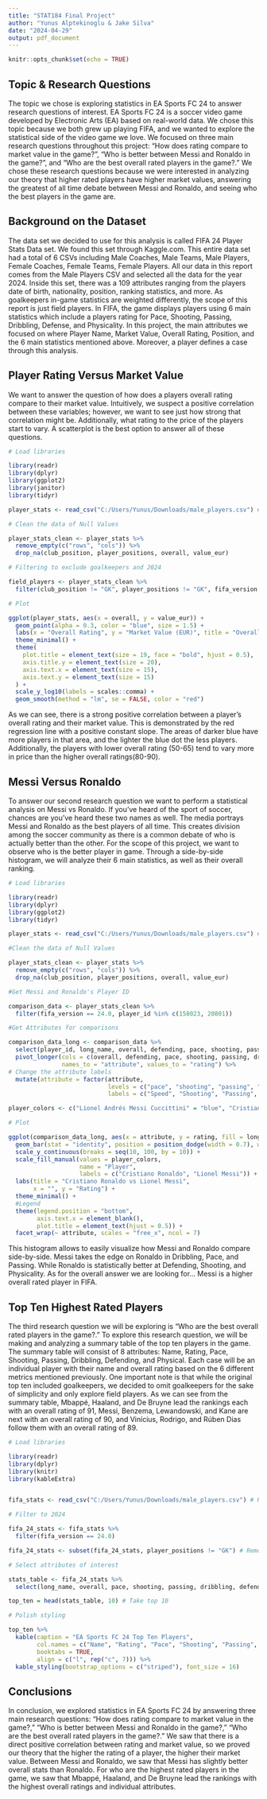 ```yaml
---
title: "STAT184 Final Project"
author: "Yunus Alptekinoglu & Jake Silva"
date: "2024-04-29"
output: pdf_document
---
```


```r
knitr::opts_chunk$set(echo = TRUE)
```

## Topic & Research Questions

The topic we chose is exploring statistics in EA Sports FC 24 to answer research questions of interest. EA Sports FC 24 is a soccer video game developed by Electronic Arts (EA) based on real-world data. We chose this topic because we both grew up playing FIFA, and we wanted to explore the statistical side of the video game we love. We focused on three main research questions throughout this project: "How does rating compare to market value in the game?", "Who is better between Messi and Ronaldo in the game?", and "Who are the best overall rated players in the game?." We chose these research questions because we were interested in analyzing our theory that higher rated players have higher market values, answering the greatest of all time debate between Messi and Ronaldo, and seeing who the best players in the game are.

## Background on the Dataset

The data set we decided to use for this analysis is called FIFA 24 Player Stats Data set. We found this set through Kaggle.com. This entire data set had a total of 6 CSVs including Male Coaches, Male Teams, Male Players, Female Coaches, Female Teams, Female Players. All our data in this report comes from the Male Players CSV and selected all the data for the year 2024. Inside this set, there was a 109 attributes ranging from the players date of birth, nationality, position, ranking statistics, and more. As goalkeepers in-game statistics are weighted differently, the scope of this report is just field players. In FIFA, the game displays players using 6 main statistics which include a players rating for Pace, Shooting, Passing, Dribbling, Defense, and Physicality. In this project, the main attributes we focused on where Player Name, Market Value, Overall Rating, Position, and the 6 main statistics mentioned above. Moreover, a player defines a case through this analysis.

## Player Rating Versus Market Value

We want to answer the question of how does a players overall rating compare to their market value. Intuitively, we suspect a positive correlation between these variables; however, we want to see just how strong that correlation might be. Additionally, what rating to the price of the players start to vary. A scatterplot is the best option to answer all of these questions.

```r

# Load libraries

library(readr)
library(dplyr)
library(ggplot2)
library(janitor)
library(tidyr)

player_stats <- read_csv("C:/Users/Yunus/Downloads/male_players.csv") # Read csv

# Clean the data of Null Values

player_stats_clean <- player_stats %>%
  remove_empty(c("rows", "cols")) %>%  
  drop_na(club_position, player_positions, overall, value_eur)  

# Filtering to exclude goalkeepers and 2024

field_players <- player_stats_clean %>%
  filter(club_position != "GK", player_positions != "GK", fifa_version == 24.0)

# Plot

ggplot(player_stats, aes(x = overall, y = value_eur)) +
  geom_point(alpha = 0.3, color = "blue", size = 1.5) +  
  labs(x = "Overall Rating", y = "Market Value (EUR)", title = "Overall Rating vs Market Value") +
  theme_minimal() +
  theme(
    plot.title = element_text(size = 19, face = "bold", hjust = 0.5),  
    axis.title.y = element_text(size = 20), 
    axis.text.x = element_text(size = 15),  
    axis.text.y = element_text(size = 15)   
  ) +
  scale_y_log10(labels = scales::comma) + 
  geom_smooth(method = "lm", se = FALSE, color = "red")

```

As we can see, there is a strong positive correlation between a player's overall rating and their market value. This is demonstrated by the red regression line with a positive constant slope. The areas of darker blue have more players in that area, and the lighter the blue dot the less players. Additionally, the players with lower overall rating (50-65) tend to vary more in price than the higher overall ratings(80-90).

## Messi Versus Ronaldo

To answer our second research question we want to perform a statistical analysis on Messi vs Ronaldo. If you've heard of the sport of soccer, chances are you've heard these two names as well. The media portrays Messi and Ronaldo as the best players of all time. This creates division among the soccer community as there is a common debate of who is actually better than the other. For the scope of this project, we want to observe who is the better player in game. Through a side-by-side histogram, we will analyze their 6 main statistics, as well as their overall ranking.

```r

# Load libraries

library(readr)
library(dplyr)
library(ggplot2)
library(tidyr)

player_stats <- read_csv("C:/Users/Yunus/Downloads/male_players.csv") # Read csv

#Clean the data of Null Values

player_stats_clean <- player_stats %>%
  remove_empty(c("rows", "cols")) %>%  
  drop_na(club_position, player_positions, overall, value_eur)

#Get Messi and Ronaldo's Player ID

comparison_data <- player_stats_clean %>%
  filter(fifa_version == 24.0, player_id %in% c(158023, 20801))

#Get Attributes for comparisons

comparison_data_long <- comparison_data %>%
  select(player_id, long_name, overall, defending, pace, shooting, passing, dribbling, physic) %>%
  pivot_longer(cols = c(overall, defending, pace, shooting, passing, dribbling, physic), 
               names_to = "attribute", values_to = "rating") %>%
# Change the attribute labels
  mutate(attribute = factor(attribute,
                            levels = c("pace", "shooting", "passing", "dribbling", "defending", "physic", "overall"),
                            labels = c("Speed", "Shooting", "Passing", "Dribbling", "Defense", "Physical", "Overall Rating")))

player_colors <- c("Lionel Andrés Messi Cuccittini" = "blue", "Cristiano Ronaldo dos Santos Aveiro" = "red") # Assign player colors

# Plot

ggplot(comparison_data_long, aes(x = attribute, y = rating, fill = long_name)) +
  geom_bar(stat = "identity", position = position_dodge(width = 0.7), width = 0.7) +
  scale_y_continuous(breaks = seq(10, 100, by = 10)) +
  scale_fill_manual(values = player_colors, 
                    name = "Player",  
                    labels = c("Cristiano Ronaldo", "Lionel Messi")) +
  labs(title = "Cristiano Ronaldo vs Lionel Messi",
       x = "", y = "Rating") +
  theme_minimal() + 
  #Legend
  theme(legend.position = "bottom",
        axis.text.x = element_blank(),
        plot.title = element_text(hjust = 0.5)) +
  facet_wrap(~ attribute, scales = "free_x", ncol = 7) 

```

This histogram allows to easily visualize how Messi and Ronaldo compare side-by-side. Messi takes the edge on Ronaldo in Dribbling, Pace, and Passing. While Ronaldo is statistically better at Defending, Shooting, and Physicality. As for the overall answer we are looking for... Messi is a higher overall rated player in FIFA.

## Top Ten Highest Rated Players

The third research question we will be exploring is "Who are the best overall rated players in the game?." To explore this research question, we will be making and analyzing a summary table of the top ten players in the game. The summary table will consist of 8 attributes: Name, Rating, Pace, Shooting, Passing, Dribbling, Defending, and Physical. Each case will be an individual player with their name and overall rating based on the 6 different metrics mentioned previously. One important note is that while the original top ten included goalkeepers, we decided to omit goalkeepers for the sake of simplicity and only explore field players. As we can see from the summary table, Mbappé, Haaland, and De Bruyne lead the rankings each with an overall rating of 91, Messi, Benzema, Lewandowski, and Kane are next with an overall rating of 90, and Vinícius, Rodrigo, and Rúben Dias follow them with an overall rating of 89.

```r

# Load libraries

library(readr)
library(dplyr)
library(knitr)
library(kableExtra)


fifa_stats <- read_csv("C:/Users/Yunus/Downloads/male_players.csv") # Read csv file

# Filter to 2024

fifa_24_stats <- fifa_stats %>%
  filter(fifa_version == 24.0)

fifa_24_stats <- subset(fifa_24_stats, player_positions != "GK") # Remove goalkeepers

# Select attributes of interest

stats_table <- fifa_24_stats %>%
  select(long_name, overall, pace, shooting, passing, dribbling, defending, physic)

top_ten = head(stats_table, 10) # Take top 10

# Polish styling

top_ten %>%
  kable(caption = "EA Sports FC 24 Top Ten Players", 
        col.names = c("Name", "Rating", "Pace", "Shooting", "Passing", "Dribbling", "Defending", "Physical"),
        booktabs = TRUE, 
        align = c("l", rep("c", 7))) %>%
  kable_styling(bootstrap_options = c("striped"), font_size = 16)

```

## Conclusions

In conclusion, we explored statistics in EA Sports FC 24 by answering three main research questions: "How does rating compare to market value in the game?," "Who is better between Messi and Ronaldo in the game?," "Who are the best overall rated players in the game?." We saw that there is a direct positive correlation between rating and market value, so we proved our theory that the higher the rating of a player, the higher their market value. Between Messi and Ronaldo, we saw that Messi has slightly better overall stats than Ronaldo. For who are the highest rated players in the game, we saw that Mbappé, Haaland, and De Bruyne lead the rankings with the highest overall ratings and individual attributes. 